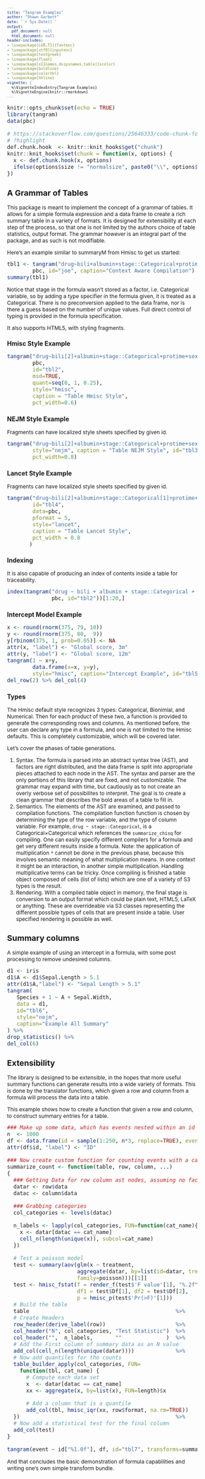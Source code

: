 ```yaml
---
title: "Tangram Examples"
author: "Shawn Garbett"
date: '`r Sys.Date()`'
output:
  pdf_document: null
  html_document: null
header-includes:
- \usepackage[LGR,T1]{fontenc}
- \usepackage[utf8]{inputenc}
- \usepackage{textgreek}
- \usepackage{float}
- \usepackage[x11names,dvipsnames,table]{xcolor}
- \usepackage{boldline}
- \usepackage{colortbl}
- \usepackage{hhline}
vignette: |
  %\VignetteIndexEntry{Tangram Examples}
  %\VignetteEngine{knitr::rmarkdown}
---
```


<style type="text/css">

body, td {
   font-size: 12px;
}
code.r{
  font-size: 12px;
}
pre {
  font-size: 10px
}

</style>

```r
knitr::opts_chunk$set(echo = TRUE)
library(tangram)
data(pbc)

# https://stackoverflow.com/questions/25646333/code-chunk-font-size-in-rmarkdown-with-knitr-and-latex/46526740
# ?highlight
def.chunk.hook  <- knitr::knit_hooks$get("chunk")
knitr::knit_hooks$set(chunk = function(x, options) {
  x <- def.chunk.hook(x, options)
  ifelse(options$size != "normalsize", paste0("\\", options$size,"\n\n", x, "\n\n \\normalsize"), x)
})
```

## A Grammar of Tables

This package is meant to implement the concept of a grammar of tables. It allows for a simple formula expression and a data frame to create a rich summary table in a variety of formats. It is designed for extensibility at each step of the process, so that one is not limited by the authors choice of table statistics, output format. The grammar however is an integral part of the package, and as such is not modifiable.

Here's an example similar to summaryM from Hmisc to get us started:


```r
tbl1 <- tangram("drug~bili+albumin+stage::Categorical+protime+sex+age+spiders",
        pbc, id="joe", caption="Context Aware Compilation")
summary(tbl1)
```

Notice that stage in the formula wasn't stored as a factor, i.e. Categorical variable, so by adding a type specifier in the formula given, it is treated as a Categorical. There is no preconversion applied to the data frame, nor is there a guess based on the number of unique values. Full direct control of typing is provided in the formula specification.

It also supports HTML5, with styling fragments.

### Hmisc Style Example
```r
tangram("drug~bili[2]+albumin+stage::Categorical+protime+sex+age+spiders",
        pbc,
        id="tbl2",
        msd=TRUE,
        quant=seq(0, 1, 0.25),
        style="hmisc",
        caption = "Table Hmisc Style",
        pct_width=0.6)
```

### NEJM Style Example
Fragments can have localized style sheets specified by given id.

```r
tangram("drug~bili[2]+albumin+stage::Categorical+protime+sex+age+spiders", pbc,
        style="nejm", caption = "Table NEJM Style", id="tbl3",
        pct_width=0.8)
```

### Lancet Style Example
Fragments can have localized style sheets specified by given id.

```r
tangram("drug~bili[2]+albumin+stage::Categorical[1]+protime+sex[1]+age+spiders[1]", 
        id="tbl4",
        data=pbc,
        pformat = 5,
        style="lancet",
        caption = "Table Lancet Style",
        pct_width = 0.8
       )
```

### Indexing

It is also capable of producing an index of contents inside a table for traceability.
```r
index(tangram("drug ~ bili + albumin + stage::Categorical + protime + sex + age + spiders",
              pbc, id="tbl2"))[1:20,]
```


### Intercept Model Example
```r
x <- round(rnorm(375, 79, 10))
y <- round(rnorm(375, 80,  9))
y[rbinom(375, 1, prob=0.05)] <- NA
attr(x, "label") <- "Global score, 3m"
attr(y, "label") <- "Global score, 12m"
tangram(1 ~ x+y,
        data.frame(x=x, y=y),
        style="hmisc", caption="Intercept Example", id="tbl5") %>%
del_row(2) %>% del_col(4)
```

### Types

The Hmisc default style recognizes 3 types: Categorical, Bionimial, and Numerical. Then for each product of these two, a function is provided to generate the corresponding rows and columns. As mentioned before, the user can declare any type in a formula, and one is not limited to the Hmisc defaults. This is completely customizable, which will be covered later.

Let's cover the phases of table generations.

1. Syntax. The formula is parsed into an abstract syntax tree (AST), and factors are right distributed, and the data frame is split into appropriate pieces attached to each node in the AST. The syntax and parser are the only portions of this library that are fixed, and not customizable. The grammar may expand with time, but cautiously as to not create an overly verbose set of possibilites to interpret. The goal is to create a clean grammar that describes the bold areas of a table to fill in.
2. Semantics. The elements of the AST are examined, and passed to compilation functions. The compilation function function is chosen by determining the type of the row variable, and the type of column variable. For example, `drug ~ stage::Categorical`, is a Categorical$\times$Categorical which references the `summarize_chisq` for compiling. One can easily specify different compilers for a formula and get very different results inside a formula. Note: the application of multiplication `*` cannot be done in the previous phase, because this involves semantic meaning of what multiplication means. In one context it might be an interaction, in another simple multiplication. Handling multiplicative terms can be tricky. Once compiling is finished a table object composed of cells (list of lists) which are one of a variety of S3 types is the result.
3. Rendering. With a compiled table object in memory, the final stage is conversion to an output format which could be plain text, HTML5, LaTeX or anything. These are overrideable via S3 classes representing the different possible types of cells that are present inside a table. User specified rendering is possible as well. 

## Summary columns

A simple example of using an intercept in a formula, with some post processing to remove undesired columns.

```r
d1 <- iris
d1$A <- d1$Sepal.Length > 5.1
attr(d1$A,"label") <- "Sepal Length > 5.1"
tangram(
   Species + 1 ~ A + Sepal.Width,
   data = d1,
   id="tbl6",
   style="nejm",
   caption="Example All Summary"
) %>%
drop_statistics() %>%
del_col(6)
```

## Extensibility

The library is designed to be extensible, in the hopes that more useful summary functions can generate results into a wide variety of formats. This is done by the translator functions, which given a row and column from a formula will process the data into a table.

This example shows how to create a function that given a row and column, to construct summary entries for a table.

```r

### Make up some data, which has events nested within an id
n  <- 1000
df <- data.frame(id = sample(1:250, n*3, replace=TRUE), event = as.factor(rep(c("A", "B","C"), n)))
attr(df$id, "label") <- "ID"

### Now create custom function for counting events with a category
summarize_count <- function(table, row, column, ...)
{
  ### Getting Data for row column ast nodes, assuming no factors
  datar <- row$data
  datac <- column$data

  ### Grabbing categories
  col_categories <- levels(datac)

  n_labels <- lapply(col_categories, FUN=function(cat_name){
    x <- datar[datac == cat_name]
    cell_n(length(unique(x)), subcol=cat_name)
  })

  # Test a poisson model
  test <- summary(aov(glm(x ~ treatment,
                      aggregate(datar, by=list(id=datar, treatment=datac), FUN=length),
                      family=poisson)))[[1]]
  test <- hmisc_fstat(f = render_f(test$'F value'[1], "%.2f"),
                      df1 = test$Df[1], df2 = test$Df[2],
                      p = hmisc_p(test$'Pr(>F)'[1]))
  # Build the table
  table                                              %>%
  # Create Headers
  row_header(derive_label(row))                      %>%
  col_header("N", col_categories, "Test Statistic")  %>%
  col_header("",  n_labels,       ""              )  %>%
  # Add the First column of summary data as an N value
  add_col(cell_n(length(unique(datar))))             %>%
  # Now add quantiles for the counts
  table_builder_apply(col_categories, FUN=
    function(tbl, cat_name) {
      # Compute each data set
      x  <- datar[datac == cat_name]
      xx <- aggregate(x, by=list(x), FUN=length)$x

      # Add a column that is a quantile
      add_col(tbl, hmisc_iqr(xx, row$format, na.rm=TRUE))
  })                                                 %>%
  # Now add a statistical test for the final column
  add_col(test)
}

tangram(event ~ id["%1.0f"], df, id="tbl7", transforms=summarize_count)
```

And that concludes the basic demonstration of formula capabilities and writing one's own simple transform bundle.
